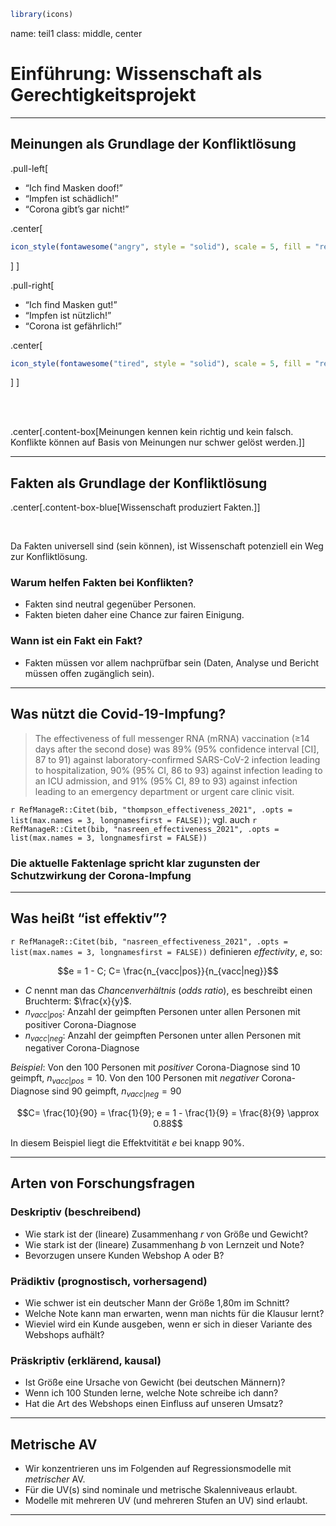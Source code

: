 ```r
library(icons)
```


name: teil1
class: middle, center


# Einführung: Wissenschaft als Gerechtigkeitsprojekt


---




## Meinungen als Grundlage der Konfliktlösung 


.pull-left[

- "Ich find Masken doof!"
- "Impfen ist schädlich!"
- "Corona gibt's gar nicht!"

.center[
```r
icon_style(fontawesome("angry", style = "solid"), scale = 5, fill = "red")

```
]
]

.pull-right[

- "Ich find Masken gut!"
- "Impfen ist nützlich!"
- "Corona ist gefährlich!"

.center[
```r
icon_style(fontawesome("tired", style = "solid"), scale = 5, fill = "red")

```
]
]

</br>
</br>

.center[.content-box[Meinungen kennen kein richtig und kein falsch. Konflikte können auf Basis von Meinungen nur schwer gelöst werden.]]



---


## Fakten als Grundlage der Konfliktlösung

.center[.content-box-blue[Wissenschaft produziert Fakten.]]

</br>

Da Fakten universell sind (sein können), ist Wissenschaft potenziell ein Weg zur Konfliktlösung.

### Warum helfen Fakten bei Konflikten?

- Fakten sind neutral gegenüber Personen.
- Fakten bieten daher eine Chance zur fairen Einigung.


### Wann ist ein Fakt ein Fakt?


- Fakten müssen vor allem nachprüfbar sein (Daten, Analyse und Bericht müssen offen zugänglich sein).


---

## Was nützt die Covid-19-Impfung?




>    The effectiveness of full messenger RNA (mRNA) vaccination (≥14 days after the second dose) was 89% (95% confidence interval [CI], 87 to 91) against laboratory-confirmed SARS-CoV-2 infection leading to hospitalization, 90% (95% CI, 86 to 93) against infection leading to an ICU admission, and 91% (95% CI, 89 to 93) against infection leading to an emergency department or urgent care clinic visit.

`r RefManageR::Citet(bib, "thompson_effectiveness_2021", .opts = list(max.names = 3, longnamesfirst = FALSE))`; vgl. auch `r RefManageR::Citet(bib, "nasreen_effectiveness_2021", .opts = list(max.names = 3, longnamesfirst = FALSE))`

### Die aktuelle Faktenlage spricht klar zugunsten der Schutzwirkung der Corona-Impfung 

---

## Was heißt "ist effektiv"?

`r RefManageR::Citet(bib, "nasreen_effectiveness_2021", .opts = list(max.names = 3, longnamesfirst = FALSE))` definieren *effectivity*, $e$, so:



$$e = 1 - C; C= \frac{n_{vacc|pos}}{n_{vacc|neg}}$$

- $C$ nennt man das *Chancenverhältnis* (*odds ratio*), es beschreibt einen Bruchterm: $\frac{x}{y}$.
- $n_{vacc|pos}$: Anzahl der geimpften Personen unter allen Personen mit positiver Corona-Diagnose
- $n_{vacc|neg}$: Anzahl der geimpften Personen unter allen Personen mit negativer Corona-Diagnose


*Beispiel*: Von den 100 Personen mit *positiver* Corona-Diagnose sind 10 geimpft, $n_{vacc|pos}=10$. Von den 100 Personen mit *negativer* Corona-Diagnose sind 90 geimpft, $n_{vacc|neg}=90$

$$C= \frac{10}{90} = \frac{1}{9}; e = 1 - \frac{1}{9} = \frac{8}{9} \approx 0.88$$


In diesem Beispiel liegt die Effektvitität $e$ bei knapp 90%.


---

## Arten von Forschungsfragen


### Deskriptiv (beschreibend)

- Wie stark ist der (lineare) Zusammenhang $r$ von Größe und Gewicht?
- Wie stark ist der (lineare) Zusammenhang $b$ von Lernzeit und Note?
- Bevorzugen unsere Kunden Webshop A oder B?

### Prädiktiv (prognostisch, vorhersagend)

- Wie schwer ist ein deutscher Mann der Größe 1,80m im Schnitt?
- Welche Note kann man erwarten, wenn man nichts für die Klausur lernt?
- Wieviel wird ein Kunde ausgeben, wenn er sich in dieser Variante des Webshops aufhält?

### Präskriptiv (erklärend, kausal)

- Ist Größe eine Ursache von Gewicht (bei deutschen Männern)?
- Wenn ich 100 Stunden lerne, welche Note schreibe ich dann?
- Hat die Art des Webshops einen Einfluss auf unseren Umsatz?

---

## Metrische AV

- Wir konzentrieren uns im Folgenden auf Regressionsmodelle mit *metrischer* AV.
- Für die UV(s) sind nominale und metrische Skalenniveaus erlaubt. 
- Modelle mit mehreren UV (und mehreren Stufen an UV) sind erlaubt.


---
